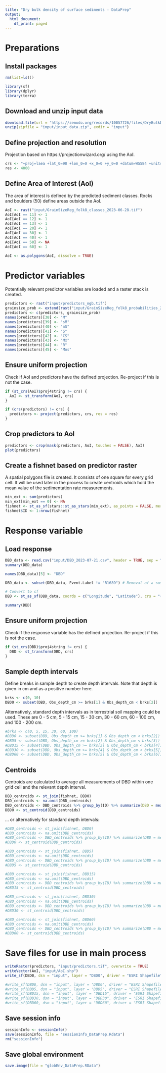 ```yaml
---
title: "Dry bulk density of surface sediments - DataPrep"
output:
  html_document:
    df_print: paged
---
```


# Preparations

## Install packages

```r
rm(list=ls())

library(sf)
library(dplyr)
library(terra)
```


## Download and unzip input data

```r
download.file(url = "https://zenodo.org/records/10057726/files/DryBulkDensity_input.zip", destfile = "input/input_data.zip")
unzip(zipfile = "input/input_data.zip", exdir = "input")
```


## Define projection and resolution

Projection based on https://projectionwizard.org/ using the AoI.

```r
crs <- "+proj=laea +lat_0=90 +lon_0=0 +x_0=0 +y_0=0 +datum=WGS84 +units=m +no_defs" 
res <- 4000
```


## Define Area of Interest (AoI)

The area of interest is defined by the predicted sediment classes. Rocks and boulders (50) define areas outside the AoI.

```r
AoI <- rast("input/GrainSizeReg_folk8_classes_2023-06-28.tif")
AoI[AoI == 11] <- 1
AoI[AoI == 12] <- 1
AoI[AoI == 13] <- 1
AoI[AoI == 20] <- 1
AoI[AoI == 30] <- 1
AoI[AoI == 40] <- 1
AoI[AoI == 50] <- NA
AoI[AoI == 60] <- 1

AoI <- as.polygons(AoI, dissolve = TRUE)
```


# Predictor variables

Potentially relevant predictor variables are loaded and a raster stack is created.

```r
predictors <- rast("input/predictors_ngb.tif")
grainsize_prob <- extend(rast("input/GrainSizeReg_folk8_probabilities_2023-06-28.tif"), predictors)
predictors <- c(predictors, grainsize_prob)
names(predictors)[38] <- "M"
names(predictors)[39] <- "sM"
names(predictors)[40] <- "mS"
names(predictors)[41] <- "S"
names(predictors)[42] <- "CS"
names(predictors)[43] <- "Mx"
names(predictors)[44] <- "R"
names(predictors)[45] <- "Mos"
```


## Ensure uniform projection

Check if AoI and predictors have the defined projection. Re-project if this is not the case.

```r
if (st_crs(AoI)$proj4string != crs) {
  AoI <- st_transform(AoI, crs)
}

if (crs(predictors) != crs) {
  predictors <- project(predictors, crs, res = res)
}
```


## Crop predictors to AoI

```r
predictors <- crop(mask(predictors, AoI, touches = FALSE), AoI)
plot(predictors)
```


## Create a fishnet based on predictor raster

A spatial polygons file is created. It consists of one square for every grid cell. It will be used later in the process to create centroids which hold the mean value of the sedimentation rate measurements.

```r
min_ext <- sum(predictors)
min_ext[min_ext == 0] <- NA
fishnet <- st_as_sf(stars::st_as_stars(min_ext), as_points = FALSE, merge = FALSE)
fishnet$ID <- 1:nrow(fishnet)
```


# Response variable

## Load response

```r
DBD_data <- read.csv("input/DBD_2023-07-21.csv", header = TRUE, sep = ",")
summary(DBD_data)

names(DBD_data)[5] <- "DBD"

DBD_data <- subset(DBD_data, Event.Label != "R1689") # Removal of a suspicious station

# Convert to sf
DBD <- st_as_sf(DBD_data, coords = c("Longitude", "Latitude"), crs = "+proj=longlat +datum=WGS84 +no_defs")

summary(DBD)
```


## Ensure uniform projection

Check if the response variable has the defined projection. Re-project if this is not the case.

```r
if (st_crs(DBD)$proj4string != crs) {
  DBD <- st_transform(DBD, crs)
}
```


## Sample depth intervals

Define breaks in sample depth to create depth intervals. Note that depth is given in cm and as a positive number here.

```r
brks <- c(0, 10)
DBD0 <- subset(DBD, Obs_depth_cm >= brks[1] & Obs_depth_cm < brks[2])
```


Alternatively, standard depth intervals as in terrestrial soil mapping could be used. These are 0 - 5 cm, 5 - 15 cm, 15 - 30 cm, 30 - 60 cm, 60 - 100 cm, and 100 - 200 cm.

```r
#brks <- c(0, 5, 15, 30, 60, 100)
#DBD0 <- subset(DBD, Obs_depth_cm >= brks[1] & Obs_depth_cm < brks[2])
#DBD5 <- subset(DBD, Obs_depth_cm >= brks[2] & Obs_depth_cm < brks[3])
#DBD15 <- subset(DBD, Obs_depth_cm >= brks[3] & Obs_depth_cm < brks[4])
#DBD30 <- subset(DBD, Obs_depth_cm >= brks[4] & Obs_depth_cm < brks[5])
#DBD60 <- subset(DBD, Obs_depth_cm >= brks[5] & Obs_depth_cm < brks[6])
```


## Centroids

Centroids are calculated to average all measurements of DBD within one grid cell and the relevant depth interval.

```r
DBD_centroids <- st_join(fishnet, DBD0)
DBD_centroids <- na.omit(DBD_centroids)
DBD_centroids <- DBD_centroids %>% group_by(ID) %>% summarize(DBD = mean(DBD, na.rm = TRUE))
DBD0 <- st_centroid(DBD_centroids)
```

... or alternatively for standard depth intervals:

```r
#DBD_centroids <- st_join(fishnet, DBD0)
#DBD_centroids <- na.omit(DBD_centroids)
#DBD_centroids <- DBD_centroids %>% group_by(ID) %>% summarize(DBD = mean(DBD, na.rm = #TRUE))
#DBD0 <- st_centroid(DBD_centroids)

#DBD_centroids <- st_join(fishnet, DBD5)
#DBD_centroids <- na.omit(DBD_centroids)
#DBD_centroids <- DBD_centroids %>% group_by(ID) %>% summarize(DBD = mean(DBD, na.rm = #TRUE))
#DBD5 <- st_centroid(DBD_centroids)

#DBD_centroids <- st_join(fishnet, DBD15)
#DBD_centroids <- na.omit(DBD_centroids)
#DBD_centroids <- DBD_centroids %>% group_by(ID) %>% summarize(DBD = mean(DBD, na.rm = #TRUE))
#DBD15 <- st_centroid(DBD_centroids)

#DBD_centroids <- st_join(fishnet, DBD30)
#DBD_centroids <- na.omit(DBD_centroids)
#DBD_centroids <- DBD_centroids %>% group_by(ID) %>% summarize(DBD = mean(DBD, na.rm = #TRUE))
#DBD30 <- st_centroid(DBD_centroids)

#DBD_centroids <- st_join(fishnet, DBD60)
#DBD_centroids <- na.omit(DBD_centroids)
#DBD_centroids <- DBD_centroids %>% group_by(ID) %>% summarize(DBD = mean(DBD, na.rm = #TRUE))
#DBD60 <- st_centroid(DBD_centroids)
```


# Save files for use in main process

```r
writeRaster(predictors, "input/predictors.tif", overwrite = TRUE)
writeVector(AoI, "input/AoI.shp")
write_sf(DBD0, dsn = "input", layer = "DBD0", driver = "ESRI Shapefile")

#write_sf(DBD0, dsn = "input", layer = "DBD0", driver = "ESRI Shapefile")
#write_sf(DBD5, dsn = "input", layer = "DBD5", driver = "ESRI Shapefile")
#write_sf(DBD15, dsn = "input", layer = "DBD15", driver = "ESRI Shapefile")
#write_sf(DBD30, dsn = "input", layer = "DBD30", driver = "ESRI Shapefile")
#write_sf(DBD60, dsn = "input", layer = "DBD60", driver = "ESRI Shapefile")
```


## Save session info

```r
sessionInfo <- sessionInfo()
save(sessionInfo, file = "sessionInfo_DataPrep.Rdata")
rm("sessionInfo")
```


## Save global environment

```r
save.image(file = "globEnv_DataPrep.RData")
```

